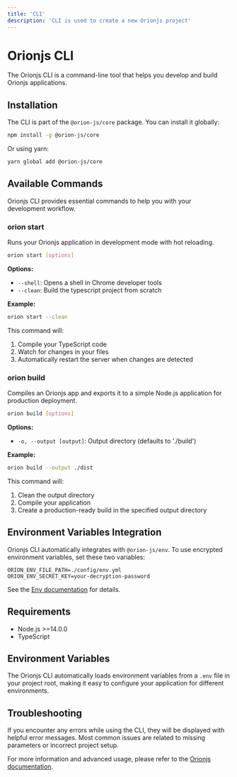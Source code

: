 ```yaml
---
title: 'CLI'
description: 'CLI is used to create a new Orionjs project'
---
```


# Orionjs CLI

The Orionjs CLI is a command-line tool that helps you develop and build Orionjs applications.

## Installation

The CLI is part of the `@orion-js/core` package. You can install it globally:

```bash
npm install -g @orion-js/core
```

Or using yarn:

```bash
yarn global add @orion-js/core
```

## Available Commands

Orionjs CLI provides essential commands to help you with your development workflow.

### orion start

Runs your Orionjs application in development mode with hot reloading.

```bash
orion start [options]
```

**Options:**

- `--shell`: Opens a shell in Chrome developer tools
- `--clean`: Build the typescript project from scratch

**Example:**

```bash
orion start --clean
```

This command will:
1. Compile your TypeScript code
2. Watch for changes in your files
3. Automatically restart the server when changes are detected

### orion build

Compiles an Orionjs app and exports it to a simple Node.js application for production deployment.

```bash
orion build [options]
```

**Options:**

- `-o, --output [output]`: Output directory (defaults to './build')

**Example:**

```bash
orion build --output ./dist
```

This command will:
1. Clean the output directory
2. Compile your application
3. Create a production-ready build in the specified output directory

## Environment Variables Integration

Orionjs CLI automatically integrates with `@orion-js/env`. To use encrypted environment variables, set these two variables:

```
ORION_ENV_FILE_PATH=./config/env.yml
ORION_ENV_SECRET_KEY=your-decryption-password
```

See the [Env documentation](/other-modules/env) for details.

## Requirements

- Node.js >=14.0.0
- TypeScript

## Environment Variables

The Orionjs CLI automatically loads environment variables from a `.env` file in your project root, making it easy to configure your application for different environments.

## Troubleshooting

If you encounter any errors while using the CLI, they will be displayed with helpful error messages. Most common issues are related to missing parameters or incorrect project setup.

For more information and advanced usage, please refer to the [Orionjs documentation](https://orionjs.com/docs).


